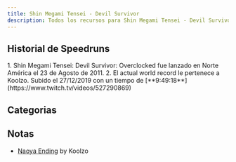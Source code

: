 ```yaml
---
title: Shin Megami Tensei - Devil Survivor 
description: Todos los recursos para Shin Megami Tensei - Devil Survivor 
---
```



<DocsHero 
    content="Shin Megami Tensei - Devil Survivor es un juego de rol táctico basado en cuadrícula similar a Majin Tensei y el primero de la saga de Devil Survivor."
    srcUrl={cover}
    alt="Shin Megami Tensei - Devil Survivor Cover"
/>

<LinkCard title="Leaderboards" href="https://www.speedrun.com/desuo" description="Ver todas las runs en Speedrun.com"/>

## Historial de Speedruns

<Tabs>
<TabItem label="Naoya Ending - 3DS">
<Steps> 
1. Shin Megami Tensei: Devil Survivor: Overclocked fue lanzado en Norte América el 23 de Agosto de 2011.
2. El actual world record le pertenece a Koolzo. Subido el 27/12/2019 con un tiempo de [**9:49:18**](https://www.twitch.tv/videos/527290869)
</Steps>
</TabItem>
</Tabs>

## Categorias
<CardGrid>
    <Card title="Naoya Ending"></Card>
    <Card title="Yuzu Ending"></Card>
    <Card title="Amane Ending"></Card>
</CardGrid>

## Notas
- [Naoya Ending](https://drive.google.com/file/d/1TFIEJKFj45YlsEeVN9a8P-SfrbhWFyQR/view) by Koolzo